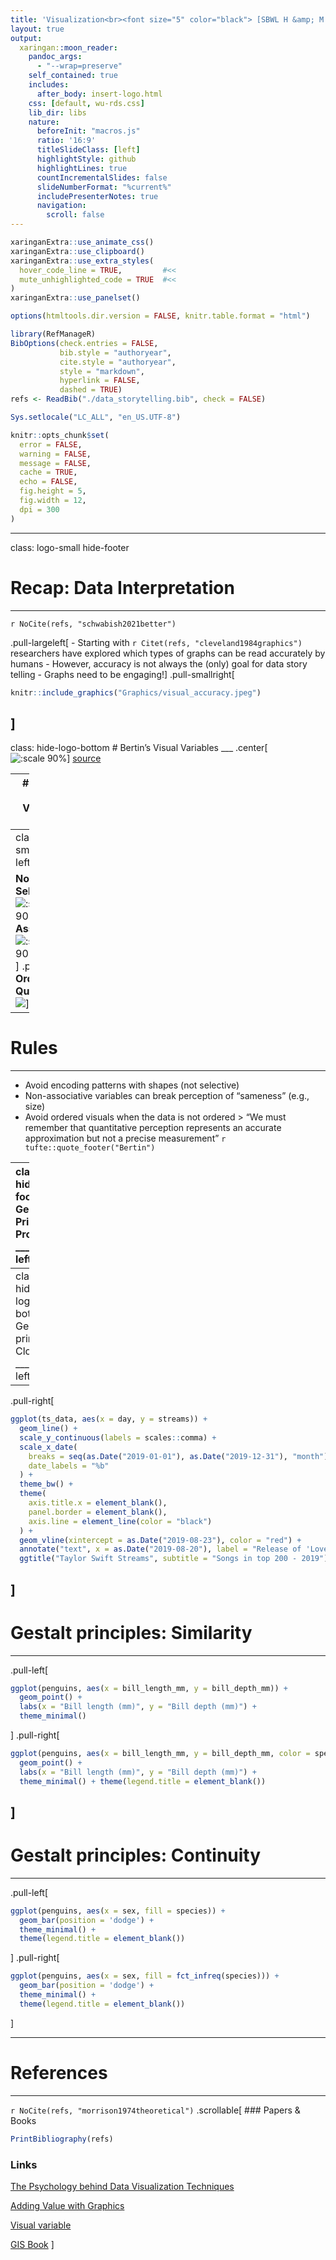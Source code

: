 ```yaml
---
title: 'Visualization<br><font size="5" color="black"> [SBWL H &amp; M: Data-based Storytelling](https://danielw2904.github.io/data-based-storytelling/)</font>'
layout: true
output:
  xaringan::moon_reader:
    pandoc_args: 
      - "--wrap=preserve"
    self_contained: true
    includes:
      after_body: insert-logo.html
    css: [default, wu-rds.css]
    lib_dir: libs
    nature:
      beforeInit: "macros.js"
      ratio: '16:9'
      titleSlideClass: [left]
      highlightStyle: github
      highlightLines: true
      countIncrementalSlides: false
      slideNumberFormat: "%current%"
      includePresenterNotes: true
      navigation:
        scroll: false
---
```


```r
xaringanExtra::use_animate_css()
xaringanExtra::use_clipboard()
xaringanExtra::use_extra_styles(
  hover_code_line = TRUE,         #<<
  mute_unhighlighted_code = TRUE  #<<
)
xaringanExtra::use_panelset()
```

```r
options(htmltools.dir.version = FALSE, knitr.table.format = "html")
```

```r
library(RefManageR)
BibOptions(check.entries = FALSE,
           bib.style = "authoryear",
           cite.style = "authoryear",
           style = "markdown",
           hyperlink = FALSE,
           dashed = TRUE)
refs <- ReadBib("./data_storytelling.bib", check = FALSE)
```

```r
Sys.setlocale("LC_ALL", "en_US.UTF-8")
```

```r
knitr::opts_chunk$set(
  error = FALSE,
  warning = FALSE,
  message = FALSE,
  cache = TRUE,
  echo = FALSE,
  fig.height = 5,
  fig.width = 12,
  dpi = 300
)
```

---

class: logo-small hide-footer

# Recap: Data Interpretation

___ 
`r NoCite(refs, "schwabish2021better")`

.pull-largeleft[
- Starting with `r Citet(refs, "cleveland1984graphics")` researchers have explored which types of graphs can be read accurately by humans
- However, accuracy is not always the (only) goal for data story telling
- Graphs need to be engaging!
]
.pull-smallright[
```r
knitr::include_graphics("Graphics/visual_accuracy.jpeg")
```
]
---
class: hide-logo-bottom
# Bertin's Visual Variables 
___
.center[
![:scale 90%](Graphics/visual_variables.png)
]
[source](https://towardsdatascience.com/the-psychology-behind-data-visualization-techniques-68ef12865720)

---
# Bertin's Visual Variables
___

- **Selective**: easy to distinguish categories of symbols <br> e.g., red dots, blue dots but not shape
- **Associative**: no difference in importance/ does not change visibility <br> e.g., red dots, blue dots
- **Ordered**: Shows an ordering <br> e.g., large dot, small dot but not shape
- **Quantitative**: Can express ratios <br> large dot, small dot 
---
class: logo-small
.pull-left[

**Not Selective**
![:scale 90%](Graphics/shape_visual.png)
**Associative**
![:scale 90%](Graphics/associative.png)
]
.pull-right[
**Ordered**
![](Graphics/ordered.png)
**Quantitative**
![](Graphics/size_quantitative.png)
]
[source](https://www.axismaps.com/guide/visual-variables)
---
# Rules
___

- Avoid encoding patterns with shapes (not selective)
- Non-associative variables can break perception of "sameness" (e.g., size)
- Avoid ordered visuals when the data is not ordered
> “We must remember that quantitative perception represents an accurate approximation but not a precise measurement”
`r tufte::quote_footer("Bertin")`

---
class: hide-footer
# Gestalt Principles: Proximity
___
.pull-left[
```r
library(palmerpenguins)
library(tidyverse)
ggplot(penguins, aes(x = species, fill = fct_infreq(sex))) + 
  geom_bar(position = 'dodge') +
  theme_minimal()+
  theme(legend.title = element_blank())
```
]
.pull-right[
```r
ggplot(penguins, aes(x = sex, fill = fct_infreq(species))) + 
  geom_bar(position = 'dodge') +
  theme_minimal() +
  theme(legend.title = element_blank())
```
]
???
Proximity is primary grouping aesthetic
---
class: hide-logo-bottom
# Gestalt principles: Closure
___
.pull-left[
```r
options(scipen = 99999)
charts <- read_csv("charts_global_at.csv")
ts <- str_detect(tolower(charts$artistName), "taylor swift")
charts_ts <- charts[ts, ]
ts_data <- filter(charts_ts, format(day, "%Y") == "2019" & region == "global") %>%
  group_by(day) %>%
  mutate(streams = sum(streams))
ts_data_missing <- ts_data
ts_data_missing$streams[ts_data_missing$day >= as.Date("2019-08-20") & ts_data_missing$day <= as.Date("2019-09-20")] <- NA
ggplot(ts_data_missing, aes(x = day, y = streams)) +
  geom_line() +
  scale_y_continuous(labels = scales::comma) +
  scale_x_date(
    breaks = seq(as.Date("2019-01-01"), as.Date("2019-12-31"), "month"),
    date_labels = "%b"
  ) +
  theme_bw() +
  theme(
    axis.title.x = element_blank(),
    panel.border = element_blank(),
    axis.line = element_line(color = "black")
  ) +
  scale_y_continuous(labels = scales::comma) +
  ggtitle("Taylor Swift Streams", subtitle = "Songs in top 200 - 2019")
```
]
--
.pull-right[
```r
ggplot(ts_data, aes(x = day, y = streams)) +
  geom_line() +
  scale_y_continuous(labels = scales::comma) +
  scale_x_date(
    breaks = seq(as.Date("2019-01-01"), as.Date("2019-12-31"), "month"),
    date_labels = "%b"
  ) +
  theme_bw() +
  theme(
    axis.title.x = element_blank(),
    panel.border = element_blank(),
    axis.line = element_line(color = "black")
  ) +
  geom_vline(xintercept = as.Date("2019-08-23"), color = "red") +
  annotate("text", x = as.Date("2019-08-20"), label = "Release of 'Lover'", y = 41500000, colour = "red", hjust=1) +
  ggtitle("Taylor Swift Streams", subtitle = "Songs in top 200 - 2019")
```
]
---
# Gestalt principles: Similarity
___

.pull-left[
```r
ggplot(penguins, aes(x = bill_length_mm, y = bill_depth_mm)) + 
  geom_point() +
  labs(x = "Bill length (mm)", y = "Bill depth (mm)") +
  theme_minimal()
```
]
.pull-right[
```r
ggplot(penguins, aes(x = bill_length_mm, y = bill_depth_mm, color = species)) + 
  geom_point() +
  labs(x = "Bill length (mm)", y = "Bill depth (mm)") +
  theme_minimal() + theme(legend.title = element_blank())
```
]
---
# Gestalt principles: Continuity
___

.pull-left[
```r
ggplot(penguins, aes(x = sex, fill = species)) + 
  geom_bar(position = 'dodge') +
  theme_minimal() +
  theme(legend.title = element_blank())
```
]
.pull-right[
```r
ggplot(penguins, aes(x = sex, fill = fct_infreq(species))) + 
  geom_bar(position = 'dodge') +
  theme_minimal() +
  theme(legend.title = element_blank())
```
]


---
# References
___
`r NoCite(refs, "morrison1974theoretical")`
.scrollable[
### Papers & Books

```r
PrintBibliography(refs)
```

### Links

[The Psychology behind Data Visualization Techniques](https://towardsdatascience.com/the-psychology-behind-data-visualization-techniques-68ef12865720)

[Adding Value with Graphics](https://www.cedricscherer.com/slides/BiB_2022_EffectiveDataCommunication.pdf)

[Visual variable](http://wiki.gis.com/wiki/index.php/Visual_variable)

[GIS Book](https://volaya.github.io/gis-book/en/Visualization.html)
]